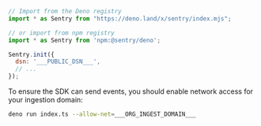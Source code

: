 
```javascript
// Import from the Deno registry
import * as Sentry from "https://deno.land/x/sentry/index.mjs";

// or import from npm registry
import * as Sentry from 'npm:@sentry/deno';

Sentry.init({
  dsn: '___PUBLIC_DSN___',
  // ...
});
```

To ensure the SDK can send events, you should enable network access for your
ingestion domain:

```bash
deno run index.ts --allow-net=___ORG_INGEST_DOMAIN___
```
